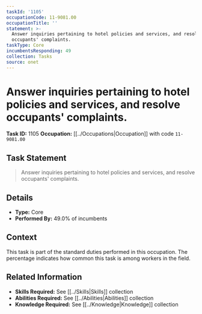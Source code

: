 ```yaml
---
taskId: '1105'
occupationCode: 11-9081.00
occupationTitle: ''
statement: >-
  Answer inquiries pertaining to hotel policies and services, and resolve
  occupants' complaints.
taskType: Core
incumbentsResponding: 49
collection: Tasks
source: onet
---
```

# Answer inquiries pertaining to hotel policies and services, and resolve occupants' complaints.

**Task ID:** 1105
**Occupation:** [[../Occupations|Occupation]] with code `11-9081.00`

## Task Statement

> Answer inquiries pertaining to hotel policies and services, and resolve occupants' complaints.

## Details

- **Type:** Core
- **Performed By:** 49.0% of incumbents

## Context

This task is part of the standard duties performed in this occupation. The percentage indicates how common this task is among workers in the field.

## Related Information

- **Skills Required:** See [[../Skills|Skills]] collection
- **Abilities Required:** See [[../Abilities|Abilities]] collection
- **Knowledge Required:** See [[../Knowledge|Knowledge]] collection
